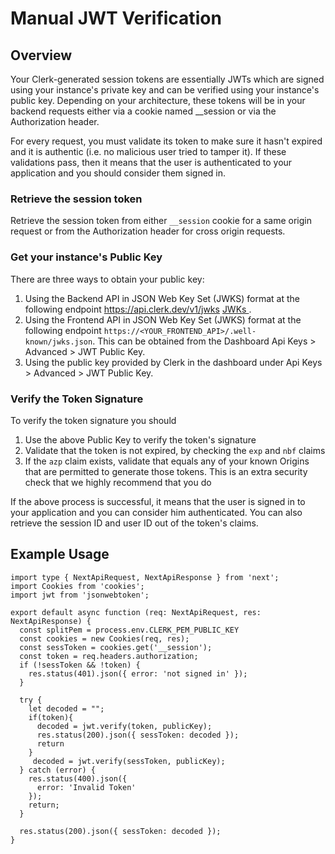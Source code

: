 
# Manual JWT Verification

## Overview

Your Clerk-generated session tokens are essentially JWTs which are signed using your instance's private key and can be verified using your instance's public key. Depending on your architecture, these tokens will be in your backend requests either via a cookie named __session or via the Authorization header.

For every request, you must validate its token to make sure it hasn't expired and it is authentic (i.e. no malicious user tried to tamper it). If these validations pass, then it means that the user is authenticated to your application and you should consider them signed in.

<Steps>

### Retrieve the session token

Retrieve the session token from either `__session` cookie for a same origin request or from the Authorization header for cross origin requests.

### Get your instance's Public Key

There are three ways to obtain your public key:

1. Using the Backend API in JSON Web Key Set (JWKS) format at the following endpoint https://api.clerk.dev/v1/jwks [JWKs ](https://clerk.com/docs/reference/backend-api/tag/JWKS#operation/GetJWKS).
2. Using the Frontend API in JSON Web Key Set (JWKS) format at the following endpoint `https://<YOUR_FRONTEND_API>/.well-known/jwks.json`. This can be obtained from the Dashboard Api Keys > Advanced > JWT Public Key.
3. Using the public key provided by Clerk in the dashboard under Api Keys > Advanced > JWT Public Key.

<Images
src="/images/advance/custom-jwt/jwt-verification-keys.png"
width={3024}
height={1748}
alt="Clerk Dashboard JWT verification key"
/>

### Verify the Token Signature

To verify the token signature you should

1. Use the above Public Key to verify the token's signature
2. Validate that the token is not expired, by checking the `exp` and `nbf` claims
3. If the `azp` claim exists, validate that equals any of your known Origins that are permitted to generate those tokens. This is an extra security check that we highly recommend that you do

If the above process is successful, it means that the user is signed in to your application and you can consider him authenticated. You can also retrieve the session ID and user ID out of the token's claims.
</Steps>

## Example Usage

```tsx copy filename="pages/api/token-example.ts"
import type { NextApiRequest, NextApiResponse } from 'next';
import Cookies from 'cookies';
import jwt from 'jsonwebtoken';

export default async function (req: NextApiRequest, res: NextApiResponse) {
  const splitPem = process.env.CLERK_PEM_PUBLIC_KEY
  const cookies = new Cookies(req, res);
  const sessToken = cookies.get('__session');
  const token = req.headers.authorization;
  if (!sessToken && !token) {
    res.status(401).json({ error: 'not signed in' });
  }

  try {
    let decoded = "";
    if(token){
      decoded = jwt.verify(token, publicKey);
      res.status(200).json({ sessToken: decoded });
      return
    }
     decoded = jwt.verify(sessToken, publicKey);
  } catch (error) {
    res.status(400).json({
      error: 'Invalid Token'
    });
    return;
  }

  res.status(200).json({ sessToken: decoded });
}
```
